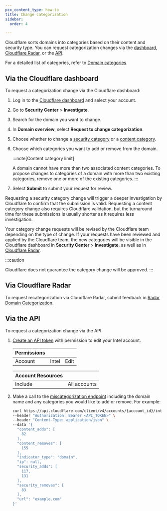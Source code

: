 ```yaml
---
pcx_content_type: how-to
title: Change categorization
sidebar:
  order: 4

---
```


Cloudflare sorts domains into categories based on their content and security type. You can request categorization changes via the [dashboard](#via-the-cloudflare-dashboard), [Cloudflare Radar](#via-cloudflare-radar), or the [API](#via-the-api).

For a detailed list of categories, refer to [Domain categories](/cloudflare-one/policies/gateway/domain-categories/).

## Via the Cloudflare dashboard

To request a categorization change via the Cloudflare dashboard:

1. Log in to the [Cloudflare dashboard](https://dash.cloudflare.com/) and select your account.

2. Go to **Security Center** > **Investigate**.

3. Search for the domain you want to change.

4. In **Domain overview**, select **Request to change categorization**.

5. Choose whether to change a [security category](/cloudflare-one/policies/gateway/domain-categories/#security-categories) or a [content category](/cloudflare-one/policies/gateway/domain-categories/#content-categories).

6. Choose which categories you want to add or remove from the domain.

   :::note[Content category limit]

   A domain cannot have more than two associated content categories. To propose changes to categories of a domain with more than two existing categories, remove one or more of the existing categories. 
   :::

7. Select **Submit** to submit your request for review.

Requesting a security category change will trigger a deeper investigation by Cloudflare to confirm that the submission is valid. Requesting a content category change also requires Cloudflare validation, but the turnaround time for these submissions is usually shorter as it requires less investigation.

Your category change requests will be revised by the Cloudflare team depending on the type of change. If your requests have been reviewed and applied by the Cloudflare team, the new categories will be visible in the Cloudflare dashboard in **Security Center** > **Investigate**, as well as in [Cloudflare Radar](https://radar.cloudflare.com/).

:::caution

Cloudflare does not guarantee the category change will be approved. 
:::

## Via Cloudflare Radar

To request recategorization via Cloudflare Radar, submit feedback in [Radar Domain Categorization](https://radar.cloudflare.com/domains/feedback).

## Via the API

To request a categorization change via the API:

1. [Create an API token](/fundamentals/api/get-started/create-token/) with permission to edit your Intel account.

   | **Permissions** |       |      |
   | --------------- | ----- | ---- |
   | Account         | Intel | Edit |

   | **Account Resources** |              |
   | --------------------- | ------------ |
   | Include               | All accounts |

2. Make a call to the [miscategorization endpoint](/api/resources/intel/subresources/miscategorizations/methods/create/) including the domain name and any categories you would like to add or remove. For example:

   ```bash
   curl https://api.cloudflare.com/client/v4/accounts/{account_id}/intel/miscategorization \
   --header "Authorization: Bearer <API_TOKEN>" \
   --header "Content-Type: application/json" \
   --data '{
     "content_adds": [
       82
     ],
     "content_removes": [
       155
     ],
     "indicator_type": "domain",
     "ip": null,
     "security_adds": [
       117,
       131
     ],
     "security_removes": [
       83
     ],
     "url": "example.com"
   }'
   ```
